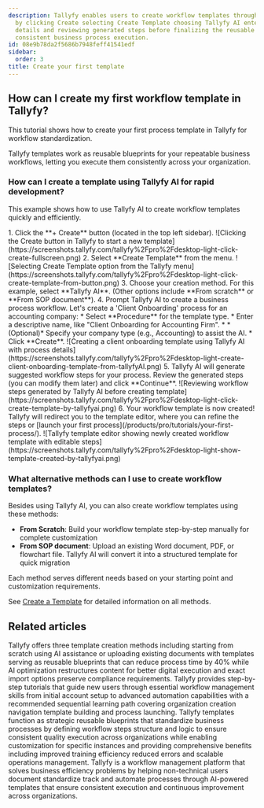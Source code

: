 ```yaml
---
description: Tallyfy enables users to create workflow templates through AI assistance
  by clicking Create selecting Create Template choosing Tallyfy AI entering process
  details and reviewing generated steps before finalizing the reusable blueprint for
  consistent business process execution.
id: 08e9b78da2f5686b7948feff41541edf
sidebar:
  order: 3
title: Create your first template
---
```



## How can I create my first workflow template in Tallyfy?

This tutorial shows how to create your first process template in Tallyfy for workflow standardization.

Tallyfy templates work as reusable blueprints for your repeatable business workflows, letting you execute them consistently across your organization.

### How can I create a template using Tallyfy AI for rapid development?

This example shows how to use Tallyfy AI to create workflow templates quickly and efficiently.

<Steps>
1.  Click the **+ Create** button (located in the top left sidebar).
    ![Clicking the Create button in Tallyfy to start a new template](https://screenshots.tallyfy.com/tallyfy%2Fpro%2Fdesktop-light-click-create-fullscreen.png)
2.  Select **Create Template** from the menu.
    ![Selecting Create Template option from the Tallyfy menu](https://screenshots.tallyfy.com/tallyfy%2Fpro%2Fdesktop-light-click-create-template-from-button.png)
3.  Choose your creation method. For this example, select **Tallyfy AI**. (Other options include **From scratch** or **From SOP document**).
4.  Prompt Tallyfy AI to create a business process workflow. Let's create a 'Client Onboarding' process for an accounting company:
    *   Select **Procedure** for the template type.
    *   Enter a descriptive name, like "Client Onboarding for Accounting Firm".
    *   *(Optional)* Specify your company type (e.g., Accounting) to assist the AI.
    *   Click **Create**.
        ![Creating a client onboarding template using Tallyfy AI with process details](https://screenshots.tallyfy.com/tallyfy%2Fpro%2Fdesktop-light-create-client-onboarding-template-from-tallyfyAI.png)
5.  Tallyfy AI will generate suggested workflow steps for your process. Review the generated steps (you can modify them later) and click **Continue**.
    ![Reviewing workflow steps generated by Tallyfy AI before creating template](https://screenshots.tallyfy.com/tallyfy%2Fpro%2Fdesktop-light-click-create-template-by-tallyfyai.png)
6.  Your workflow template is now created! Tallyfy will redirect you to the template editor, where you can refine the steps or [launch your first process](/products/pro/tutorials/your-first-process/).
    ![Tallyfy template editor showing newly created workflow template with editable steps](https://screenshots.tallyfy.com/tallyfy%2Fpro%2Fdesktop-light-show-template-created-by-tallyfyai.png)
</Steps>

### What alternative methods can I use to create workflow templates?

Besides using Tallyfy AI, you can also create workflow templates using these methods:

*   **From Scratch**: Build your workflow template step-by-step manually for complete customization
*   **From SOP document**: Upload an existing Word document, PDF, or flowchart file. Tallyfy AI will convert it into a structured template for quick migration

Each method serves different needs based on your starting point and customization requirements.

See [Create a Template](/products/pro/documenting/templates/create-template/) for detailed information on all methods.


## Related articles
<CardGrid>
<LinkTitleCard header="<b>Templates > Create templates</b>" href="/products/pro/documenting/templates/create-template/" > Tallyfy offers three template creation methods including starting from scratch using AI assistance or uploading existing documents with templates serving as reusable blueprints that can reduce process time by 40% while AI optimization restructures content for better digital execution and exact import options preserve compliance requirements. </LinkTitleCard>
<LinkTitleCard header="<b>Pro > Getting started</b>" href="/products/pro/tutorials/" > Tallyfy provides step-by-step tutorials that guide new users through essential workflow management skills from initial account setup to advanced automation capabilities with a recommended sequential learning path covering organization creation navigation template building and process launching. </LinkTitleCard>
<LinkTitleCard header="<b>Documenting > Templates</b>" href="/products/pro/documenting/templates/" > Tallyfy templates function as strategic reusable blueprints that standardize business processes by defining workflow steps structure and logic to ensure consistent quality execution across organizations while enabling customization for specific instances and providing comprehensive benefits including improved training efficiency reduced errors and scalable operations management. </LinkTitleCard>
<LinkTitleCard header="<b>Introduction</b>" href="/products/pro/" > Tallyfy is a workflow management platform that solves business efficiency problems by helping non-technical users document standardize track and automate processes through AI-powered templates that ensure consistent execution and continuous improvement across organizations. </LinkTitleCard>
</CardGrid>